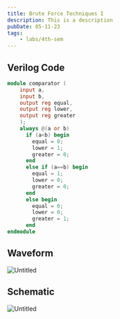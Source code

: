 ```yaml
---
title: Brute Force Techniques I
description: This is a description
pubDate: 05-11-23
tags:
	- labs/4th-sem
---
```


## Verilog Code

```verilog
module comparator (
    input a,
    input b,
    output reg equal,
    output reg lower,
    output reg greater
    );
    always @(a or b)
      if (a<b) begin
        equal = 0;
        lower = 1;
        greater = 0;
      end
      else if (a==b) begin
        equal = 1;
        lower = 0;
        greater = 0;
      end
      else begin
        equal = 0;
        lower = 0;
        greater = 1;
      end
endmodule
```

## Waveform

![Untitled](https://prod-files-secure.s3.us-west-2.amazonaws.com/da3a4f3a-a694-4c1d-bcb4-b25d50a7db8e/59a84bee-b46f-403a-8907-121bcf60e8ac/Untitled.png)

## Schematic

![Untitled](https://prod-files-secure.s3.us-west-2.amazonaws.com/da3a4f3a-a694-4c1d-bcb4-b25d50a7db8e/6e87a6e6-ecaa-483c-8396-5b25bac76dbe/Untitled.png)
